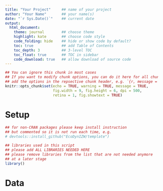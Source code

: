 ```yaml
---
title: "Your Project"     ## name of your project
author: "Your Name"       ## your name(s)
date: "`r Sys.Date()`"    ## current date
output:
  html_document:
    theme: journal        ## choose theme
    highlight: kate       ## choose code style
    code_folding: hide    ## hide or show code by default?
    toc: true             ## add Table of Contents
    toc_depth: 3          ## 3-level TOC
    toc_float: true       ## TOC in sidebar
    code_download: true   ## allow download of source code
---
```


```r
## You can ignore this chunk in most cases
## If you want to modify chunk options, you can do it here for all chunks or
## add the options in the repsective chunk header, e.g. `{r, message = FALSE}`
knitr::opts_chunk$set(echo = TRUE, warning = TRUE, message = TRUE,
                      fig.width = 9, fig.height = 6, dpi = 500, 
                      retina = 1, fig.showtext = TRUE)
```


# Setup

```r
## for non-CRAN packages please keep install instruction
## but commented so it is not run each time, e.g.
# devtools::install_github("EcoDynIZW/template")

## libraries used in this script
## please add ALL LIBRARIES NEEDED HERE
## please remove libraries from the list that are not needed anymore 
## at a later stage
library()
```


# Data

```r

```


